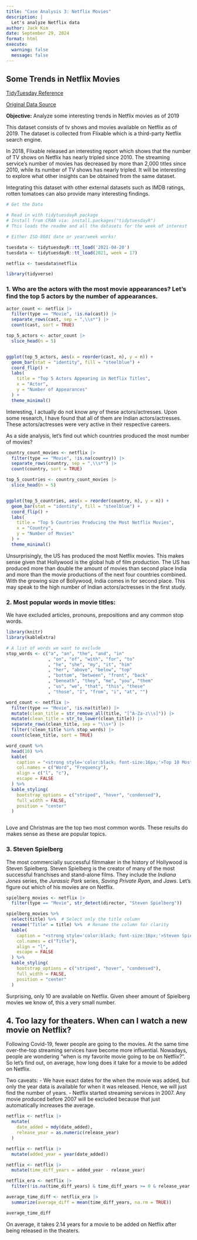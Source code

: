 ```yaml
---
title: "Case Analysis 3: Netflix Movies"
description: |
  Let's analyze Netflix data
author: Jack Kim
date: September 29, 2024
format: html
execute:
  warning: false
  message: false
---
```


## Some Trends in Netflix Movies

[TidyTuesday Reference](https://github.com/rfordatascience/tidytuesday/blob/master/data/2021/2021-04-20/readme.md)

[Original Data Source](https://www.kaggle.com/datasets/shivamb/netflix-shows)

**Objective:** Analyze some interesting trends in Netflix movies as of 2019

This dataset consists of tv shows and movies available on Netflix as of 2019. The dataset is collected from Flixable which is a third-party Netflix search engine.

In 2018, Flixable released an interesting report which shows that the number of TV shows on Netflix has nearly tripled since 2010. The streaming service's number of movies has decreased by more than 2,000 titles since 2010, while its number of TV shows has nearly tripled. It will be interesting to explore what other insights can be obtained from the same dataset.

Integrating this dataset with other external datasets such as IMDB ratings, rotten tomatoes can also provide many interesting findings.

```r
# Get the Data

# Read in with tidytuesdayR package 
# Install from CRAN via: install.packages("tidytuesdayR")
# This loads the readme and all the datasets for the week of interest

# Either ISO-8601 date or year/week works!

tuesdata <- tidytuesdayR::tt_load('2021-04-20')
tuesdata <- tidytuesdayR::tt_load(2021, week = 17)

netflix <- tuesdata$netflix

library(tidyverse)

```

### 1.  Who are the actors with the most movie appearances? Let's find the top 5 actors by the number of appearances.

```r
actor_count <- netflix |>
  filter(type == "Movie", !is.na(cast)) |> 
  separate_rows(cast, sep = ",\\s*") |> 
  count(cast, sort = TRUE)

top_5_actors <- actor_count |>
  slice_head(n = 5) 


ggplot(top_5_actors, aes(x = reorder(cast, n), y = n)) +
  geom_bar(stat = "identity", fill = "steelblue") +
  coord_flip() +  
  labs(
    title = "Top 5 Actors Appearing in Netflix Titles",
    x = "Actor",
    y = "Number of Appearances"
  ) +
  theme_minimal() 

```

Interesting, I actually do not know any of these actors/actresses. Upon some research, I have found that all of them are Indian actors/actresses. These actors/actresses were very active in their respective careers.

As a side analysis, let's find out which countries produced the most number of movies?

```r

country_count_movies <- netflix |>
  filter(type == "Movie", !is.na(country)) |>  
  separate_rows(country, sep = ",\\s*") |>  
  count(country, sort = TRUE)  

top_5_countries <- country_count_movies |>
  slice_head(n = 5)  


ggplot(top_5_countries, aes(x = reorder(country, n), y = n)) +
  geom_bar(stat = "identity", fill = "steelblue") +
  coord_flip() +  
  labs(
    title = "Top 5 Countries Producing the Most Netflix Movies",
    x = "Country",
    y = "Number of Movies"
  ) +
  theme_minimal()

```

Unsurprisingly, the US has produced the most Netflix movies. This makes sense given that Hollywood is the global hub of film production. The US has produced more than double the amount of movies than second place India and more than the movie productions of the next four countries combined. With the growing size of Bollywood, India comes in for second place. This may speak to the high number of Indian actors/actresses in the first study.

### 2.  Most popular words in movie titles:

We have excluded articles, pronouns, prepositions and any common stop words.

```r
library(knitr)
library(kableExtra)

# A list of words we want to exclude
stop_words <- c("a", "an", "the", "and", "in"
                , "on", "of", "with", "for", "to"
                , "he", "she", "my", "it", "him"
                , "her", "above", "below", "top"
                , "bottom", "between", "front", "back"
                , "beneath", "they", "me", "you", "them"
                , "us", "we", "that", "this", "these"
                , "those", "I", "from", "i", "at", "")

word_count <- netflix |>
  filter(type == "Movie", !is.na(title)) |>
  mutate(clean_title = str_remove_all(title, "[^A-Za-z\\s]")) |>
  mutate(clean_title = str_to_lower(clean_title)) |>
  separate_rows(clean_title, sep = "\\s+") |> 
  filter(!clean_title %in% stop_words) |> 
  count(clean_title, sort = TRUE) 

word_count %>%
  head(10) %>%
  kable(
    caption = "<strong style='color:black; font-size:16px;'>Top 10 Most Frequent Words in Netflix Movie Titles</strong>",
    col.names = c("Word", "Frequency"),
    align = c("l", "c"),
    escape = FALSE
  ) %>%
  kable_styling(
    bootstrap_options = c("striped", "hover", "condensed"),
    full_width = FALSE,
    position = "center"
  )



```

Love and Christmas are the top two most common words. These results do makes sense as these are  popular topics.

### 3. Steven Spielberg

The most commercially successful filmmaker in the history of Hollywood is Steven Spielberg. Steven Spielberg is the creator of many of the most successful franchises and stand-alone films. They include the *Indiana Jones* series, the *Jurassic Park* series, *Saving Private Ryan*, and *Jaws*. Let's figure out which of his movies are on Netflix.

```r

spielberg_movies <- netflix |>
  filter(type == "Movie", str_detect(director, "Steven Spielberg"))

spielberg_movies %>%
  select(title) %>%  # Select only the title column
  rename("Title" = title) %>%  # Rename the column for clarity
  kable(
    caption = "<strong style='color:black; font-size:16px;'>Steven Spielberg Movies Available on Netflix</strong>",
    col.names = c("Title"),
    align = "l",
    escape = FALSE 
  ) %>%
  kable_styling(
    bootstrap_options = c("striped", "hover", "condensed"),
    full_width = FALSE,
    position = "center"
  )

```

Surprising, only 10 are available on Netflix. Given sheer amount of Spielberg movies we know of, this a very small number.


## 4.  Too lazy for theaters. When can I watch a new movie on Netflix?

Following Covid-19, fewer people are going to the movies. At the same time over-the-top streaming services have become more influential. Nowadays, people are wondering "when is my favorite movie going to be on Netflix?". So let's find out, on average, how long does it take for a movie to be added on Netflix.

Two caveats: - We have exact dates for the when the movie was added, but only the year data is available for when it was released. Hence, we will just find the number of years. - Netflix started streaming services in 2007. Any movie produced before 2007 will be excluded because that just automatically increases the average.

```r

netflix <- netflix |>
  mutate(
    date_added = mdy(date_added),  
    release_year = as.numeric(release_year)  
  )

netflix <- netflix |>
  mutate(added_year = year(date_added))  

netflix <- netflix |>
  mutate(time_diff_years = added_year - release_year)  

netflix_era <- netflix |>
  filter(!is.na(time_diff_years) & time_diff_years >= 0 & release_year >= 2007) 

average_time_diff <- netflix_era |>
  summarize(average_diff = mean(time_diff_years, na.rm = TRUE))

average_time_diff

```

On average, it takes 2.14 years for a movie to be added on Netflix after being released in the theaters.
